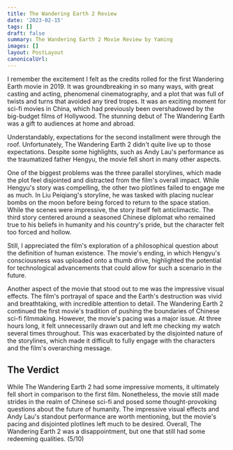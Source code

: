 ```yaml
---
title: The Wandering Earth 2 Review
date: '2023-02-15'
tags: []
draft: false
summary: The Wandering Earth 2 Movie Review by Yaming
images: []
layout: PostLayout
canonicalUrl:
---
```

I remember the excitement I felt as the credits rolled for the first Wandering Earth movie in 2019. It was groundbreaking in so many ways, with great casting and acting, phenomenal cinematography, and a plot that was full of twists and turns that avoided any tired tropes. It was an exciting moment for sci-fi movies in China, which had previously been overshadowed by the big-budget films of Hollywood. The stunning debut of The Wandering Earth was a gift to audiences at home and abroad. 

Understandably, expectations for the second installment were through the roof. Unfortunately, The Wandering Earth 2 didn't quite live up to those expectations. Despite some highlights, such as Andy Lau's performance as the traumatized father Hengyu, the movie fell short in many other aspects. 

One of the biggest problems was the three parallel storylines, which made the plot feel disjointed and distracted from the film's overall impact. While Hengyu's story was compelling, the other two plotlines failed to engage me as much. In Liu Peiqiang's storyline, he was tasked with placing nuclear bombs on the moon before being forced to return to the space station. While the scenes were impressive, the story itself felt anticlimactic. The third story centered around a seasoned Chinese diplomat who remained true to his beliefs in humanity and his country's pride, but the character felt too forced and hollow. 

Still, I appreciated the film's exploration of a philosophical question about the definition of human existence. The movie's ending, in which Hengyu's consciousness was uploaded onto a thumb drive, highlighted the potential for technological advancements that could allow for such a scenario in the future. 

Another aspect of the movie that stood out to me was the impressive visual effects. The film's portrayal of space and the Earth's destruction was vivid and breathtaking, with incredible attention to detail. The Wandering Earth 2 continued the first movie's tradition of pushing the boundaries of Chinese sci-fi filmmaking. However, the movie's pacing was a major issue. At three hours long, it felt unnecessarily drawn out and left me checking my watch several times throughout. This was exacerbated by the disjointed nature of the storylines, which made it difficult to fully engage with the characters and the film's overarching message. 

## The Verdict  
While The Wandering Earth 2 had some impressive moments, it ultimately fell short in comparison to the first film. Nonetheless, the movie still made strides in the realm of Chinese sci-fi and posed some thought-provoking questions about the future of humanity. The impressive visual effects and Andy Lau's standout performance are worth mentioning, but the movie's pacing and disjointed plotlines left much to be desired. Overall, The Wandering Earth 2 was a disappointment, but one that still had some redeeming qualities. (5/10)
